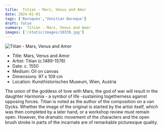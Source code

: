 ```yaml
---
title:  Titian - Mars, Venus and Amor
date: 2024-01-01
tags: ['Baroques','Venitian Baroque']
draft: false
summary:  Titian - Mars, Venus and Amor
images: ['/static/images/10339.jpg']
---
```


![ Titian - Mars, Venus and Amor](/static/images/10339.jpg)

* Title: Mars, Venus and Amor
* Artist:  Titian (c.1489-1576)
* Date: c. 1550
* Medium: Oil on canvas
* Dimensions: 97 x 109 cm
* Location: Kunsthistorisches Museum, Wien, Austria

The union of the goddess of love with Mars, the god of war will result in the daughter Harmonia - a symbol of life -sustaining togetherness against opposing forces. Titian is noted as the author of the composition on a van Dycks. Whether the image of the original is started by the artist itself, which was then completed by a later hand, or a workshop review must remain open. However, the dramatic movement of the characters and the open brush stroke in parts of the incarnate are of remarkable picturesque quality.
